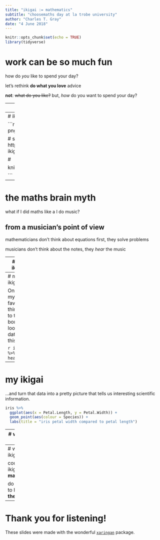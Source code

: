 ```yaml
---
title: "ikigai := mathematics"
subtitle: "choosemaths day at la trobe university"
author: "Charles T. Gray"
date: "4 June 2018"
---
```


```r
knitr::opts_chunk$set(echo = TRUE)
library(tidyverse)
```


# work can be so much fun

how do *you* like to spend your day?

let's rethink **do what you love** advice

**not**: ~~what do you like?~~ but, *how* do you want to spend your day?

---
# work can be so much fun

```r
knitr::include_graphics("images/dva.jpg")

```


---
# ikigai

```r
# background-image: png("images/ikigai.png")

# source of image http://uxmas.com/2017/your-design-ikigai/
# ![](images/ikigai.png)

# \begin{figure}
# \centerline{\includegraphics[width=0.5\textwidth]{images/ikigai.png}}
# \caption{Entitäten zur Persistierung der Special Notifications}
# \end{figure}

knitr::include_graphics("images/ikigai.png")


```


---
# the maths brain myth

what if I did maths like a I do music?

## from a musician's point of view

mathematicians don't think about equations first, they solve problems

musicians don't think about the notes, they *hear* the music

---
# my ikigai

### what you love 

**this** is how I like to spend my day

### what the world needs 

ecological research, cancer

### what you can get paid for 

**statistics** and **data science** are highly sought after skills   

### what you're good at

creativity + mathematics, ftw! 

---
# my ikigai

One of my favourite things is to take boring-looking data like this...

```r
iris %>% 
  head()
```

---
# my ikigai

...and turn that data into a pretty picture that tells us interesting scientific information.

```r
iris %>% 
  ggplot(aes(x = Petal.Length, y = Petal.Width)) +
  geom_point(aes(colour = Species)) +
  labs(title = "iris petal width compared to petal length")

```

---
# what's your ikigai?

### what you love 

*how do you like to spend your time?* 

### what the world needs 

*want to save the world?*

### what you can get paid for 

*why not choose something with lots of options?*

### what you're good at 

*do you like puzzles?*

---
# what's your ikigai?

could your ikigai involve **mathematics**? 

do you want to help **save the world**? 

---
# Thank you for listening!

These slides were made with the wonderful [`xaringan`](https://github.com/yihui/xaringan) package.
